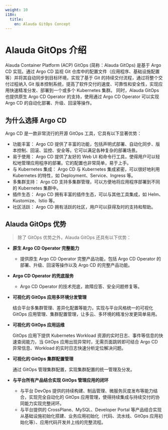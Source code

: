 ```yaml
---
weight: 10
i18n:
  title:
    en: Alauda GitOps Concept
---
```


# Alauda GitOps 介绍
Alauda Container Platform (ACP) GitOps (简称：Alauda GitOps) 是基于 Argo CD 实现。通过 Argo CD 监视 Git 仓库中的配置文件（应用程序、基础设施配置等）并将其自动同步到目标环境，实现了基于 Git 的持续交付流程，通过将整个交付过程纳入 Git 版本控制系统，提高了软件交付的速度、可靠性和安全性，实现应用快速精准分发、部署到一个或多个 Kubernetes 集群。
同时，Alauda GitOps 也提供原生 Argo CD Operator 的支持，使用通过 Argo CD Operator 可以实现 Argo CD 的自动化部署、升级、回滚等操作。

## 为什么选择 Argo CD 
Argo CD 是一款非常流行的开源 GitOps 工具，它具有以下显著优势：
- 功能丰富： Argo CD 提供了丰富的功能，包括声明式部署、自动化同步、版本控制、回滚、监控、安全等。它可以满足各种复杂的部署场景。
- 易于使用： Argo CD 提供了友好的 Web UI 和命令行工具，使得用户可以轻松地管理应用程序的部署。它的配置也非常简单，易于上手。
- 与 Kubernetes 集成： Argo CD 与 Kubernetes 集成紧密，可以很好地利用 Kubernetes 的特性，如 Deployment、Service、Ingress 等。
- 多集群支持： Argo CD 支持多集群管理，可以方便地将应用程序部署到不同的 Kubernetes 集群中。
- 插件生态： Argo CD 拥有丰富的插件生态，可以与其他工具集成，如 Helm、Kustomize、Istio 等。
- 社区活跃： Argo CD 拥有活跃的社区，用户可以获得及时的支持和帮助。

## Alauda GitOps 优势 <a id="alauda-gitops-advantage"></a>
> 除了 GitOps 优势之外，Alauda GitOps 还具有以下优势：

- **原生 Argo CD Operator 完整能力**

  - 提供原生 Argo CD Operator 完整产品功能，包括 Argo CD Operator 的部署、升级、回滚等操作以及 Argo CD 的完整产品功能。

- **Argo CD Operator 的兜底服务**

  - Argo CD Operator 的技术兜底，故障应答、安全问题修复等。

- **可视化的 GitOps 应用多环境分发管理**

  结合平台多集群管理、差异化配置等能力，实现与平台风格统一的可视化 GitOps 应用管理、集群配置管理，让多云、多环境的精准分发更简单易用。

- **可视化的 GitOps 应用运维**

  GitOps 应用下提供 Kubernetes Workload 资源的实时日志、事件等信息的快速查阅能力，当 GitOps 应用出现异常时，无需页面跳转即可结合 Argo CD 异常信息、Workload 的实时日志快速分析定位解决问题。

- **可视化的 GitOps 集群配置管理**
  
  通过 GitOps 管理集群配置，实现集群配置的统一管理及分发。

- **与平台所有产品结合实现 GitOps 管理应用的闭环**

  - 与平台 DevOps 提供的持续构建、制品管理、微服务灰度发布等能力结合，实现完全自动化的 GitOps 应用管理，使得持续集成与持续交付的协同能力实现完整闭环。
  - 与平台提供的 CrossPlane、MySQL、Developer Portal 等产品结合实现从基础设施初始化搭建、业务应用初始化（代码、流水线、GitOps 应用初始化等）、应用代码开发并上线的完整流程。





